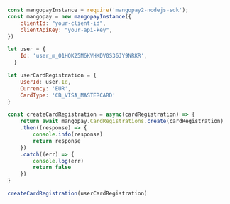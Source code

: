  
```javascript NodeJS  

const mangopayInstance = require('mangopay2-nodejs-sdk');
const mangopay = new mangopayInstance({
    clientId: "your-client-id",
    clientApiKey: "your-api-key",
})

let user = {
    Id: 'user_m_01HQK25M6KVHKDV0S36JY9NRKR',
  }

let userCardRegistration = {
    UserId: user.Id,
    Currency: 'EUR',
    CardType: 'CB_VISA_MASTERCARD'
}

const createCardRegistration = async(cardRegistration) => {
    return await mangopay.CardRegistrations.create(cardRegistration)
    .then((response) => {
        console.info(response)
        return response
    })
    .catch((err) => {
        console.log(err)
        return false
    })
}

createCardRegistration(userCardRegistration)  
```